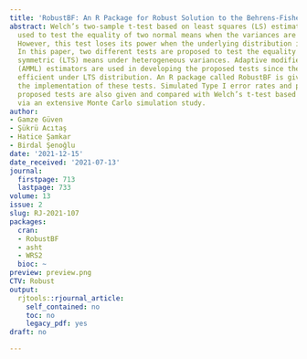 ```yaml
---
title: 'RobustBF: An R Package for Robust Solution to the Behrens-Fisher Problem'
abstract: Welch’s two-sample t-test based on least squares (LS) estimators is generally
  used to test the equality of two normal means when the variances are not equal.
  However, this test loses its power when the underlying distribution is not normal.
  In this paper, two different tests are proposed to test the equality of two long-tailed
  symmetric (LTS) means under heterogeneous variances. Adaptive modified maximum likelihood
  (AMML) estimators are used in developing the proposed tests since they are highly
  efficient under LTS distribution. An R package called RobustBF is given to show
  the implementation of these tests. Simulated Type I error rates and powers of the
  proposed tests are also given and compared with Welch’s t-test based on LS estimators
  via an extensive Monte Carlo simulation study.
author:
- Gamze Güven
- Şükrü Acıtaş
- Hatice Şamkar
- Birdal Şenoğlu
date: '2021-12-15'
date_received: '2021-07-13'
journal:
  firstpage: 713
  lastpage: 733
volume: 13
issue: 2
slug: RJ-2021-107
packages:
  cran:
  - RobustBF
  - asht
  - WRS2
  bioc: ~
preview: preview.png
CTV: Robust
output:
  rjtools::rjournal_article:
    self_contained: no
    toc: no
    legacy_pdf: yes
draft: no

---
```


